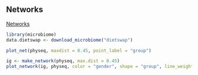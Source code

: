 
## Networks

[Networks](http://joey711.github.io/phyloseq/plot_network-examples)

```r
library(microbiome)
data.dietswap <- download_microbiome("dietswap")

plot_net(physeq, maxdist = 0.45, point_label = "group")

ig <- make_network(physeq, max.dist = 0.45)
plot_network(ig, physeq, color = "gender", shape = "group", line_weight = 0.4, label = NULL)
```


